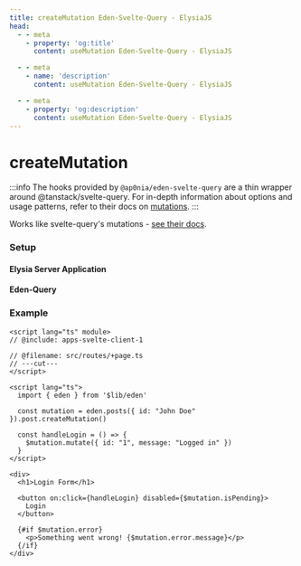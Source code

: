 ```yaml
---
title: createMutation Eden-Svelte-Query - ElysiaJS
head:
  - - meta
    - property: 'og:title'
      content: useMutation Eden-Svelte-Query - ElysiaJS

  - - meta
    - name: 'description'
      content: useMutation Eden-Svelte-Query - ElysiaJS

  - - meta
    - property: 'og:description'
      content: useMutation Eden-Svelte-Query - ElysiaJS
---
```



# createMutation

:::info
The hooks provided by `@ap0nia/eden-svelte-query` are a thin wrapper around @tanstack/svelte-query.
For in-depth information about options and usage patterns,
refer to their docs on [mutations](https://tanstack.com/query/v5/docs/framework/react/guides/mutations).
:::

Works like svelte-query's mutations - [see their docs](https://tanstack.com/query/v5/docs/framework/react/guides/mutations).

### Setup

#### Elysia Server Application

<Server />

#### Eden-Query

<Client />

### Example

```svelte twoslash title=src/routes/+page.svelte
<script lang="ts" module>
// @include: apps-svelte-client-1

// @filename: src/routes/+page.ts
// ---cut---
</script>

<script lang="ts">
  import { eden } from '$lib/eden'

  const mutation = eden.posts({ id: "John Doe" }).post.createMutation()

  const handleLogin = () => {
    $mutation.mutate({ id: "1", message: "Logged in" })
  }
</script>

<div>
  <h1>Login Form</h1>

  <button on:click={handleLogin} disabled={$mutation.isPending}>
    Login
  </button>

  {#if $mutation.error}
    <p>Something went wrong! {$mutation.error.message}</p>
  {/if}
</div>
```
